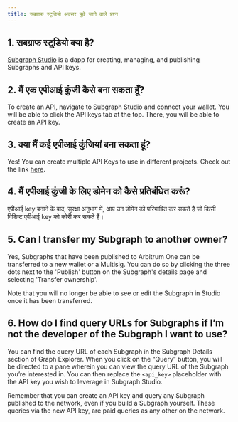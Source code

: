 ```yaml
---
title: सबग्राफ स्टूडियो अक्सर पूछे जाने वाले प्रश्न
---
```


## 1. सबग्राफ स्टूडियो क्या है?

[Subgraph Studio](https://thegraph.com/studio/) is a dapp for creating, managing, and publishing Subgraphs and API keys.

## 2. मैं एक एपीआई कुंजी कैसे बना सकता हूँ?

To create an API, navigate to Subgraph Studio and connect your wallet. You will be able to click the API keys tab at the top. There, you will be able to create an API key.

## 3. क्या मैं कई एपीआई कुंजियां बना सकता हूं?

Yes! You can create multiple API Keys to use in different projects. Check out the link [here](https://thegraph.com/studio/apikeys/).

## 4. मैं एपीआई कुंजी के लिए डोमेन को कैसे प्रतिबंधित करूं?

एपीआई key बनाने के बाद, सुरक्षा अनुभाग में, आप उन डोमेन को परिभाषित कर सकते हैं जो किसी विशिष्ट एपीआई key को क्वेरी कर सकते हैं।

## 5. Can I transfer my Subgraph to another owner?

Yes, Subgraphs that have been published to Arbitrum One can be transferred to a new wallet or a Multisig. You can do so by clicking the three dots next to the 'Publish' button on the Subgraph's details page and selecting 'Transfer ownership'.

Note that you will no longer be able to see or edit the Subgraph in Studio once it has been transferred.

## 6. How do I find query URLs for Subgraphs if I’m not the developer of the Subgraph I want to use?

You can find the query URL of each Subgraph in the Subgraph Details section of Graph Explorer. When you click on the “Query” button, you will be directed to a pane wherein you can view the query URL of the Subgraph you’re interested in. You can then replace the `<api_key>` placeholder with the API key you wish to leverage in Subgraph Studio.

Remember that you can create an API key and query any Subgraph published to the network, even if you build a Subgraph yourself. These queries via the new API key, are paid queries as any other on the network.
